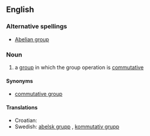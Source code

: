 {{wikipedia}}
==English==

===Alternative spellings===
* [[Abelian group]]

===Noun===
{{en-noun|sg=[[abelian]] [[group]]}}

# {{context|maths}} a [[group]] in which the group operation is [[commutative]]

====Synonyms====
* [[commutative group]]

====Translations====
* Croatian: {{t-|hr|Abelova grupa|f}}
* Swedish: [[abelsk grupp]] {{c}}, [[kommutativ grupp]] {{c}}